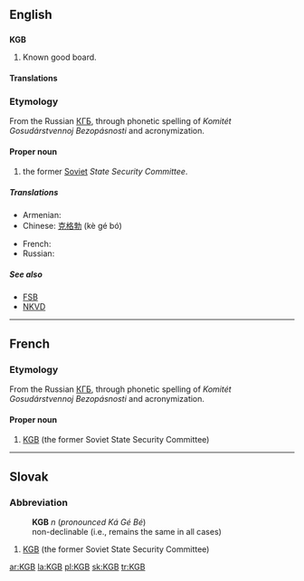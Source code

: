 ==English==
{{wikipedia}}

==={{initialism}}===
'''KGB'''

# {{electronics}} Known good board.

====Translations====
{{trans-top|Known Good Board}}
{{trans-mid}}
{{trans-bottom}}

===Etymology===
From the Russian [[КГБ]], through phonetic spelling of ''Komitét Gosudárstvennoj Bezopásnosti'' and acronymization.

====Proper noun====
{{en-proper-noun}}

# the former [[Soviet]] ''State Security Committee''.

=====Translations=====
{{trans-top|Soviet KGB}}
* Armenian: {{t|hy|ՊԱԿ|tr=PAK|sc=Armn|xs=Armenian}}
* Chinese: [[克格勃]] (kè gé bó)
{{trans-mid}}
* French: {{t-|fr|KGB|m}}
* Russian: {{t+|ru|КГБ|sc=Cyrl}}
{{trans-bottom}}

=====See also=====
* [[FSB]]
* [[NKVD]]

----

==French==

===Etymology===
From the Russian [[КГБ]], through phonetic spelling of ''Komitét Gosudárstvennoj Bezopásnosti'' and acronymization.

====Proper noun====
{{rfc-level|Proper noun at L4+ not in L3 Ety section|lang=fr}}
{{infl|fr|proper noun|m}}

# [[#English|KGB]] (the former Soviet State Security Committee)

----

==Slovak==

===Abbreviation===
: '''KGB''' ''n'' (''pronounced Ká Gé Bé'')
: non-declinable (i.e., remains the same in all cases)

# [[KGB]] (the former Soviet State Security Committee)

[[ar:KGB]]
[[la:KGB]]
[[pl:KGB]]
[[sk:KGB]]
[[tr:KGB]]